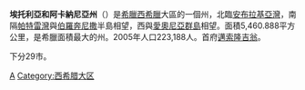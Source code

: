 {{Infobox Pref GR
|name = 埃托利亞和阿卡納尼亞
|name_local = Νομός Αιτωλοακαρνανίας
|image_map = GreeceAitolia-Acarnania.png
|periph = [[西希臘|西希臘]] 
|capital = [[邁索隆吉翁|邁索隆吉翁]]
|population = 223188 
|population_as_of = 2005年
|pop_rank = 第8位
|popdens_rank = 第39位
|area = 5460.888 
|area_rank = 第1位
|postal_code = 30x xx 
|area_code = 263x0, 264x0
|licence = ΑΙ, ΜΕ
|provinces = 5
|municip = 29
|commun = 0
|ISO = GR-01
|website = [http://www.aitoloakarnania.gr/ www.aitoloakarnania.gr]
|munic_map = Aitoloakarnania municipalities numbered.svg}}
'''埃托利亞和阿卡納尼亞州'''（{{lang-el|Νομός Αιτωλοακαρνανίας}}）是[[希臘|希臘]][[西希臘|西希臘]]大區的一個州，北臨[[安布拉基亞灣|安布拉基亞灣]]，南隔[[帕特雷灣|帕特雷灣]]與[[伯羅奔尼撒|伯羅奔尼撒]]半島相望，西與[[愛奧尼亞群島|愛奧尼亞群島]]相望。面積5,460.888平方公里，是希臘面積最大的州。2005年人口223,188人。首府[[邁索隆吉翁|邁索隆吉翁]]。

下分29市。

[[Category:希臘州份|Α]]
[[Category:西希腊大区|Category:西希腊大区]]